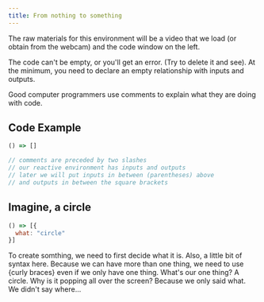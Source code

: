 ```yaml
---
title: From nothing to something
---
```


The raw materials for this environment will be a video that we load (or obtain from the webcam) and the code window on the left.

The code can't be empty, or you'll get an error. (Try to delete it and see).
At the minimum, you need to declare an empty relationship with inputs and outputs.

Good computer programmers use comments to explain what they are doing with code.
## Code Example

```js
() => []

// comments are preceded by two slashes
// our reactive environment has inputs and outputs
// later we will put inputs in between (parentheses) above
// and outputs in between the square brackets

```

## Imagine, a circle


```js
() => [{
  what: "circle"
}]

```

To create somthing, we need to first decide what it is. Also, a little bit of syntax here. Because we can have more than one thing, we need to use {curly braces} even if we only have one thing. What's our one thing? A circle. Why is it popping all over the screen? Because we only said what. We didn't say where...
